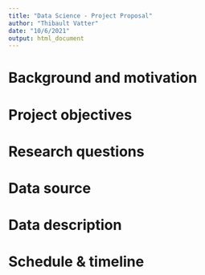 ```yaml
---
title: "Data Science - Project Proposal"
author: "Thibault Vatter"
date: "10/6/2021"
output: html_document
---
```


# Background and motivation

# Project objectives

# Research questions

# Data source

# Data description

# Schedule & timeline
